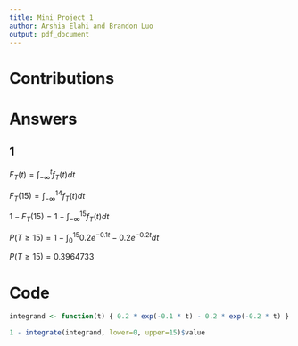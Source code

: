 ```yaml
---
title: Mini Project 1
author: Arshia Elahi and Brandon Luo
output: pdf_document
---
```


# Contributions

# Answers

## 1

$F_T(t) = \int_{-\infty}^{t} f_T(t) dt$

$F_T(15) = \int_{-\infty}^{14} f_T(t) dt$

$1 - F_T(15) = 1 - \int_{-\infty}^{15} f_T(t) dt$

$P(T \ge 15) = 1 - \int_{0}^{15} 0.2 e^{-0.1t} - 0.2 e^{-0.2t} dt$

$P(T \ge 15) = 0.3964733$

# Code
```r
integrand <- function(t) { 0.2 * exp(-0.1 * t) - 0.2 * exp(-0.2 * t) }

1 - integrate(integrand, lower=0, upper=15)$value
```
